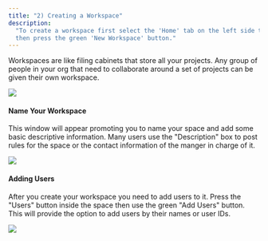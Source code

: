 ```yaml
---
title: "2) Creating a Workspace"
description:
  "To create a workspace first select the 'Home' tab on the left side toolbar
  then press the green 'New Workspace' button."
---
```


Workspaces are like filing cabinets that store all your projects. Any group of
people in your org that need to collaborate around a set of projects can be
given their own workspace.

![](/images/new-workspace-1.png)

#### Name Your Workspace

This window will appear promoting you to name your space and add some basic
descriptive information. Many users use the "Description" box to post rules for
the space or the contact information of the manger in charge of it.

![](/images/new-workspace-2.png)

#### Adding Users

After you create your workspace you need to add users to it. Press the "Users"
button inside the space then use the green "Add Users" button. This will provide
the option to add users by their names or user IDs.

![](/images/new-workspace-3.png)
